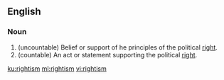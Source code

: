 ==English==

===Noun===
{{en-noun}}

# (uncountable) Belief or support of he principles of the political [[right]].
# (countable) An act or statement supporting the political [[right]].

[[ku:rightism]]
[[ml:rightism]]
[[vi:rightism]]